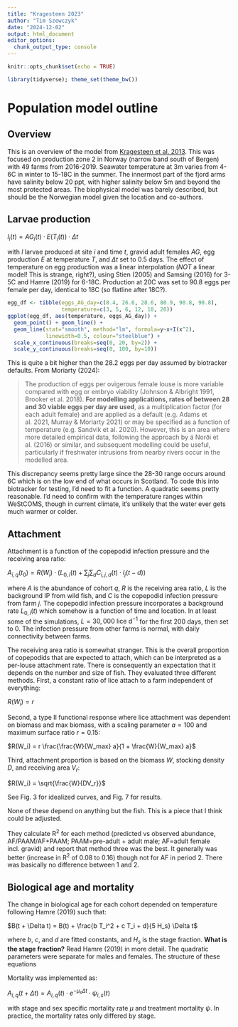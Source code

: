 ```yaml
---
title: "Kragesteen 2023"
author: "Tim Szewczyk"
date: "2024-12-02"
output: html_document
editor_options: 
  chunk_output_type: console
---
```


```r
knitr::opts_chunk$set(echo = TRUE)
```

```r
library(tidyverse); theme_set(theme_bw())
```

# Population model outline

## Overview

This is an overview of the model from [Kragesteen et al. 2013](https://doi.org/10.1016/j.aquaculture.2023.739759). This was focused on production zone 2 in Norway (narrow band south of Bergen) with 49 farms from 2016-2019. Seawater temperature at 3m varies from 4-6C in winter to 15-18C in the summer. The innermost part of the fjord arms have salinity below 20 ppt, with higher salinity below 5m and beyond the most protected areas. The biophysical model was barely described, but should be the Norwegian model given the location and co-authors.

## Larvae production

$l_i(t) = {AG}_i(t) \cdot E(T_i(t)) \cdot \Delta t$

with $l$ larvae produced at site $i$ and time $t$, gravid adult females $AG$, egg production $E$ at temperature $T$, and $\Delta t$ set to 0.5 days. The effect of temperature on egg production was a linear interpolation (*NOT* a linear model! This is strange, right?), using Stien (2005) and Samsing (2016) for 3-5C and Hamre (2019) for 6-18C. Production at 20C was set to 90.8 eggs per female per day, identical to 18C (so flatline after 18C?).

```r
egg_df <- tibble(eggs_AG_day=c(8.4, 26.6, 28.6, 80.9, 90.8, 90.8),
                 temperature=c(3, 5, 6, 12, 18, 20))
ggplot(egg_df, aes(temperature, eggs_AG_day)) + 
  geom_point() + geom_line() +
  geom_line(stat="smooth", method="lm", formula=y~x+I(x^2), 
            linewidth=0.5, colour="steelblue") +
  scale_x_continuous(breaks=seq(0, 20, by=2)) +
  scale_y_continuous(breaks=seq(0, 100, by=10)) 
```

This is quite a bit higher than the 28.2 eggs per day assumed by biotracker defaults. From Moriarty (2024):

> The production of eggs per ovigerous female louse is more variable compared with egg or embryo viability (Johnson & Albright 1991, Brooker et al. 2018). **For modelling applications, rates of between 28 and 30 viable eggs per day are used**, as a multiplication factor (for each adult female) and are applied as a default (e.g. Adams et al. 2021, Murray & Moriarty 2021) or may be specified as a function of temperature (e.g. Sandvik et al. 2020). However, this is an area where more detailed empirical data, following the approach by á Norði et al. (2016) or similar, and subsequent modelling could be useful, particularly if freshwater intrusions from nearby rivers occur in the modelled area.

This discrepancy seems pretty large since the 28-30 range occurs around 6C which is on the low end of what occurs in Scotland. To code this into biotracker for testing, I'd need to fit a function. A quadratic seems pretty reasonable. I'd need to confirm with the temperature ranges within WeStCOMS, though in current climate, it's unlikely that the water ever gets much warmer or colder.

## Attachment

Attachment is a function of the copepodid infection pressure and the receiving area ratio:

$A_{i,q}(t_0) = R(W_i) \cdot \Big( L_{0,i}(t) + \sum_j \sum_d C_{i,j,d}(t) \cdot l_j (t-d) \Big)$

where $A$ is the abundance of cohort $q$, $R$ is the receiving area ratio, $L$ is the background IP from wild fish, and $C$ is the copepodid infection pressure from farm $j$. The copepodid infection pressure incorporates a background rate $L_{0,i}(t)$ which somehow is a function of time and location. In at least some of the simulations, $L = 30,000 ~ \text{lice d}^{-1}$ for the first 200 days, then set to 0. The infection pressure from other farms is normal, with daily connectivity between farms.

The receiving area ratio is somewhat stranger. This is the overall proportion of copepodids that are expected to attach, which can be interpreted as a per-louse attachment rate. There is consequently an expectation that it depends on the number and size of fish. They evaluated three different methods. First, a constant ratio of lice attach to a farm independent of everything:

$R(W_i) = r$

Second, a type II functional response where lice attachment was dependent on biomass and max biomass, with a scaling parameter $a = 100$ and maximum surface ratio $r = 0.15$:

$R(W_i) = r \frac{\frac{W}{W_max} a}{1 + \frac{W}{W_max} a}$

Third, attachment proportion is based on the biomass $W$, stocking density $D$, and receiving area $V_r$:

$R(W_i) = \sqrt{\frac{W}{DV_r}}$

See Fig. 3 for idealized curves, and Fig. 7 for results.

None of these depend on anything but the fish. This is a piece that I think could be adjusted.

They calculate R^2^ for each method (predicted vs observed abundance, AF/PAAM/AF+PAAM; PAAM=pre-adult + adult male; AF=adult female incl. gravid) and report that method three was the best. It generally was better (increase in R^2^ of 0.08 to 0.16) though not for AF in period 2. There was basically no difference between 1 and 2.

## Biological age and mortality

The change in biological age for each cohort depended on temperature following Hamre (2019) such that:

$B(t + \Delta t) = B(t) + \frac{b T_i^2 + c T_i + d}{5 H_s} \Delta t$

where $b$, $c$, and $d$ are fitted constants, and $H_s$ is the stage fraction. **What is the stage fraction?** Read Hamre (2019) in more detail. The quadratic parameters were separate for males and females. The structure of these equations

Mortality was implemented as:

$A_{i,q}(t + \Delta t) = A_{i,q}(t) \cdot e^{-\mu_s \Delta t} \cdot \psi_{i,s}(t)$

with stage and sex specific mortality rate $\mu$ and treatment mortality $\psi$. In practice, the mortality rates only differed by stage.
